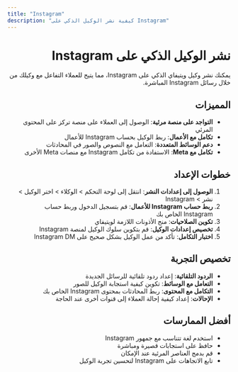 ```yaml
---
title: "Instagram"
description: "كيفية نشر الوكيل الذكي على Instagram"
---
```


<div dir="rtl">

# نشر الوكيل الذكي على Instagram

يمكنك نشر وكيل ويتيفاي الذكي على Instagram، مما يتيح للعملاء التفاعل مع وكيلك من خلال رسائل Instagram المباشرة.

## المميزات

- **التواجد على منصة مرئية**: الوصول إلى العملاء على منصة تركز على المحتوى المرئي
- **تكامل مع الأعمال**: ربط الوكيل بحساب Instagram للأعمال
- **دعم الوسائط المتعددة**: التعامل مع النصوص والصور في المحادثات
- **تكامل مع Meta**: الاستفادة من تكامل Instagram مع منصات Meta الأخرى

## خطوات الإعداد

1. **الوصول إلى إعدادات النشر**: انتقل إلى لوحة التحكم > الوكلاء > اختر الوكيل > نشر > Instagram
2. **ربط حساب Instagram للأعمال**: قم بتسجيل الدخول وربط حساب Instagram الخاص بك
3. **تكوين الصلاحيات**: منح الأذونات اللازمة لويتيفاي
4. **تخصيص إعدادات الوكيل**: قم بتكوين سلوك الوكيل لمنصة Instagram
5. **اختبار التكامل**: تأكد من عمل الوكيل بشكل صحيح على Instagram DM

## تخصيص التجربة

- **الردود التلقائية**: إعداد ردود تلقائية للرسائل الجديدة
- **التعامل مع الوسائط**: تكوين كيفية استجابة الوكيل للصور
- **التكامل مع المحتوى**: ربط المحادثات بمحتوى Instagram الخاص بك
- **الإحالات**: إعداد كيفية إحالة العملاء إلى قنوات أخرى عند الحاجة

## أفضل الممارسات

- استخدم لغة تتناسب مع جمهور Instagram
- حافظ على استجابات قصيرة ومباشرة
- قم بدمج العناصر المرئية عند الإمكان
- تابع الاتجاهات على Instagram لتحسين تجربة الوكيل

</div>
